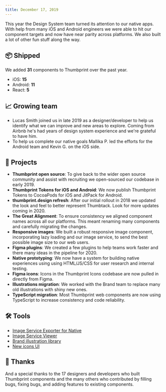 ```yaml
---
title: December 17, 2019
---
```


This year the Design System team turned its attention to our native apps. With help from many iOS and Android engineers we were able to hit our component targets and now have near parity across platforms. We also built a lot of other fun stuff along the way.

## 📦 Shipped

We added **31** components to Thumbprint over the past year.

-   iOS: **15**
-   Android: **11**
-   React: **5**

## 📈 Growing team

-   Lucas Smith joined us in late 2019 as a designer/developer to help us identify what we can improve and new areas to explore. Coming from Airbnb he's had years of design system experience and we're grateful to have him.
-   To help us complete our native goals Mallika P. led the efforts for the Android team and Kevin G. on the iOS side.

## 🧰 Projects

-   **Thumbprint open source**: To give back to the wider open source community and assist with recruiting we open-sourced our codebase in early 2019.
-   **Thumbprint Tokens for iOS and Android**: We now publish Thumbprint Tokens to CocoaPods for iOS and JitPack for Android.
-   **thumbprint.design refresh**: After our initial rollout in 2018 we updated the look and feel to better represent Thumbtack. Look for more updates coming in 2020.
-   **The Great Alignment**: To ensure consistency we aligned component names across all our platforms. This meant renaming many components and carefully migrating the changes.
-   **Responsive images**: We built a robust responsive image component, incorporating lazy loading and our image service, to send the best possible image size to our web users.
-   **Figma plugins**: We created a few plugins to help teams work faster and there many ideas in the pipeline for 2020.
-   **Native prototyping**: We now have a system for building native experiences using using HTML/JS/CSS for user research and internal testing.
-   **Figma icons**: Icons in the Thumbprint Icons codebase are now pulled in directly from Figma.
-   **Illustrations migration**: We worked with the Brand team to replace many old illustrations with shiny new ones.
-   **TypeScript migration**: Most Thumbprint web components are now using TypeScript to increase consistency and code reliability.

## 🛠️ Tools

-   [Image Service Exporter for Native](https://images.thumbprint.design/tools/image-exporter/)
-   [Image Service Viewer](https://images.thumbprint.design/tools/image-viewer)
-   [Brand illustration library](https://images.thumbprint.design/tools/illus-library/index.html)
-   [New icons UI](https://icons.thumbprint.design)

## 🤗 Thanks

And a special thanks to the 17 designers and developers who built Thumbprint components and the many others who contributed by filling bugs, fixing bugs, and adding features to existing components.
